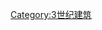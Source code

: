 {{commonscat|3th century bridges}}
{{BridgesCompletedCenturyCat|3|0200}}

[[Category:3世纪建筑|Category:3世纪建筑]]